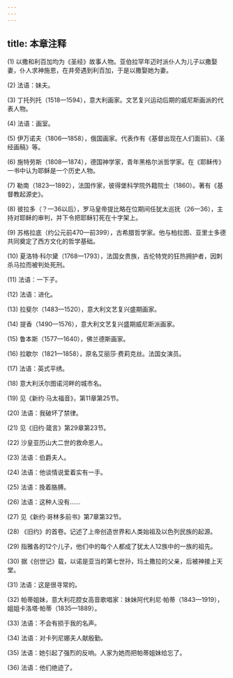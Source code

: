 ```yaml
---
---
---
```

title: 本章注释
---




(1) 以撒和利百加均为《圣经》故事人物。亚伯拉罕年迈时派仆人为儿子以撒娶妻，仆人求神施恩，在井旁遇到利百加，于是以撒娶她为妻。

(2) 法语：妹夫。

(3) 丁托列托（1518—1594），意大利画家。文艺复兴运动后期的威尼斯画派的代表人物。

(4) 法语：画室。

(5) 伊万诺夫（1806—1858），俄国画家。代表作有《基督出现在人们面前》、《圣经画稿》等。

(6) 施特劳斯（1808—1874），德国神学家，青年黑格尔派哲学家。在《耶稣传》一书中认为耶稣是一个历史人物。

(7) 勒南（1823—1892），法国作家，彼得堡科学院外籍院士（1860）。著有《基督教起源史》。

(8) 彼拉多（？—36以后），罗马皇帝提比略在位期间任犹太巡抚（26—36），主持对耶稣的审判，并下令把耶稣钉死在十字架上。

(9) 苏格拉底（约公元前470—前399），古希腊哲学家。他与柏拉图、亚里士多德共同奠定了西方文化的哲学基础。

(10) 夏洛特·科尔黛（1768—1793），法国女贵族，吉伦特党的狂热拥护者，因刺杀马拉而被判处死刑。

(11) 法语：一下子。

(12) 法语：进化。

(13) 拉斐尔（1483—1520），意大利文艺复兴盛期画家。

(14) 提香（1490—1576），意大利文艺复兴盛期威尼斯派画家。

(15) 鲁本斯（1577—1640），佛兰德斯画家。

(16) 拉歇尔（1821—1858），原名艾丽莎·费莉克丝。法国女演员。

(17) 法语：英式平绣。

(18) 意大利沃尔图诺河畔的城市名。

(19) 见《新约·马太福音》，第11章第25节。

(20) 法语：我破坏了禁律。

(21) 见《旧约·箴言》第29章第23节。

(22) 沙皇亚历山大二世的救命恩人。

(23) 法语：伯爵夫人。

(24) 法语：他谈情说爱着实有一手。

(25) 法语：挽着胳膊。

(26) 法语：这种人没有……

(27) 见《新约·哥林多前书》第7章第32节。

(28) 《旧约》的首卷。记述了上帝创造世界和人类始祖及以色列民族的起源。

(29) 指雅各的12个儿子，他们中的每个人都成了犹太人12族中的一族的祖先。

(30) 据《创世记》载，以诺是亚当的第七世孙，玛土撒拉的父亲，后被神接上天堂。

(31) 法语：这是很寻常的。

(32) 帕蒂姐妹，意大利花腔女高音歌唱家：妹妹阿代利尼·帕蒂（1843—1919），姐姐卡洛塔·帕蒂（1835—1889）。

(33) 法语：不会有损于我的名声。

(34) 法语：对卡列尼娜夫人献殷勤。

(35) 法语：她引起了强烈的反响。人家为她而把帕蒂姐妹给忘了。

(36) 法语：他们绝迹了。